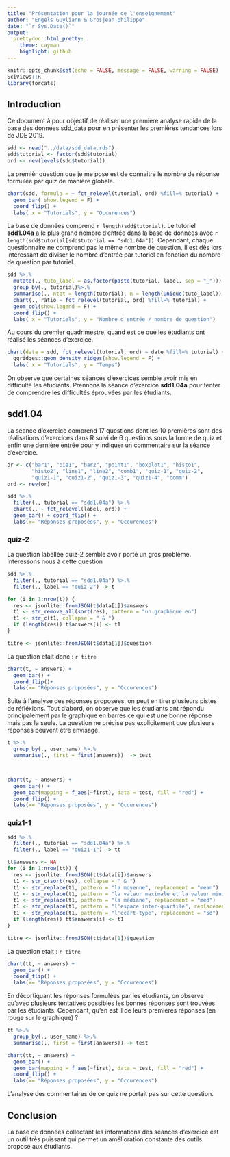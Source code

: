 ```yaml
---
title: "Présentation pour la journée de l'enseignement"
author: "Engels Guyliann & Grosjean philippe"
date: "`r Sys.Date()`"
output:
  prettydoc::html_pretty:
    theme: cayman
    highlight: github
---
```


```r
knitr::opts_chunk$set(echo = FALSE, message = FALSE, warning = FALSE)
SciViews::R
library(forcats)
```

## Introduction

Ce document à pour objectif de réaliser une première analyse rapide  de la base des données sdd_data pour en présenter les premières tendances lors de JDE 2019.

```r
sdd <- read("../data/sdd_data.rds")
sdd$tutorial <- factor(sdd$tutorial)
ord <- rev(levels(sdd$tutorial))
```

La premièr question que je me pose est de connaitre le nombre de réponse formulée par quiz de manière globale.

```r
chart(sdd, formula = ~ fct_relevel(tutorial, ord) %fill=% tutorial) +
  geom_bar( show.legend = F) +
  coord_flip() +
  labs( x = "Tutoriels", y = "Occurences")
```

La base de données comprend `r length(sdd$tutorial)`. Le tutoriel **sdd1.04a** a le plus grand nombre d'entrée dans la base de données avec `r length(sdd$tutorial[sdd$tutorial == "sdd1.04a"])`. Cependant, chaque questionnaire ne comprend pas le même nombre de question. Il est dès lors intéressant de diviser le nombre d'entrée par tutoriel en fonction du nombre de question par tutoriel.

```r
sdd %>.% 
  mutate(., tuto_label = as.factor(paste(tutorial, label, sep = "_"))) %>.%
  group_by(., tutorial)%>.%
  summarise(., ntot = length(tutorial), n = length(unique(tuto_label)), ratio = ntot/n) %>.%
  chart(., ratio ~ fct_relevel(tutorial, ord) %fill=% tutorial) +
  geom_col(show.legend = F) +
  coord_flip() +
  labs( x = "Tutoriels", y = "Nombre d'entrée / nombre de question")
```

Au cours du premier quadrimestre, quand est ce que les étudiants ont réalisé les séances d'exercice.
```r
chart(data = sdd, fct_relevel(tutorial, ord) ~ date %fill=% tutorial) +
  ggridges::geom_density_ridges(show.legend = F) +
  labs( x = "Tutoriels", y = "Temps")
```

On observe que certaines séances d'exercices semble avoir mis en difficulté les étudiants. Prennons la séance d'exercice **sdd1.04a** pour tenter de comprendre les difficultés éprouvées par les étudiants.

## **sdd1.04**

La séance d'exercice comprend 17 questions dont les 10 premières sont des réalisations d'exercices dans R suivi de 6 questions sous la forme de quiz et enfin une dernière entrée pour y indiquer un commentaire sur la séance d'exercice.

```r
or <- c("bar1", "pie1", "bar2", "point1", "boxplot1", "histo1", 
        "histo2", "line1", "line2", "comb1", "quiz-1", "quiz-2", 
        "quiz1-1", "quiz1-2", "quiz1-3", "quiz1-4", "comm")
ord <- rev(or)

sdd %>.%
  filter(., tutorial == "sdd1.04a") %>.%
  chart(., ~ fct_relevel(label, ord)) +
  geom_bar() + coord_flip() +
  labs(x= "Réponses proposées", y = "Occurences")
```

### quiz-2

La question labellée quiz-2 semble avoir porté un gros problème. Intéressons nous à cette question 

```r
sdd %>.%
  filter(., tutorial == "sdd1.04a") %>.%
  filter(., label == "quiz-2") -> t

for (i in 1:nrow(t)) {
  res <- jsonlite::fromJSON(t$data[i])$answers
  t1 <- str_remove_all(sort(res), pattern = "un graphique en")
  t1 <- str_c(t1, collapse = " & ")
  if (length(res)) t$answers[i] <- t1
}

titre <- jsonlite::fromJSON(t$data[1])$question
```

 La question etait donc : `r titre`

```r
chart(t, ~ answers) +
  geom_bar() +
  coord_flip()+
  labs(x= "Réponses proposées", y = "Occurences")
```

Suite à l'analyse des réponses proposées, on peut en tirer plusieurs pistes de réfléxions. Tout d'abord, on observe que les étudiants ont répondu principalement par le graphique en barres ce qui est une bonne réponse mais pas la seule. La question ne précise pas explicitement que plusieurs réponses peuvent être envisagé.

```r
t %>.% 
  group_by(., user_name) %>.%
  summarise(., first = first(answers))  -> test



chart(t, ~ answers) +
  geom_bar() +
  geom_bar(mapping = f_aes(~first), data = test, fill = "red") +
  coord_flip() +
  labs(x= "Réponses proposées", y = "Occurences")
```

### quiz1-1

```r
sdd %>.%
  filter(., tutorial == "sdd1.04a") %>.%
  filter(., label == "quiz1-1") -> tt

tt$answers <- NA
for (i in 1:nrow(tt)) {
  res <- jsonlite::fromJSON(tt$data[i])$answers
  t1 <- str_c(sort(res), collapse = " & ")
  t1 <- str_replace(t1, pattern = "la moyenne", replacement = "mean")
  t1 <- str_replace(t1, pattern = "la valeur maximale et la valeur minimale", replacement = "max-min")
  t1 <- str_replace(t1, pattern = "la médiane", replacement = "med")
  t1 <- str_replace(t1, pattern = "l'espace inter-quartile", replacement = "iqr")
  t1 <- str_replace(t1, pattern = "l'écart-type", replacement = "sd")
  if (length(res)) tt$answers[i] <- t1
}

titre <- jsonlite::fromJSON(tt$data[1])$question
```

La question etait  : `r titre`

```r
chart(tt, ~ answers) +
  geom_bar() +
  coord_flip() +
  labs(x= "Réponses proposées", y = "Occurences")
```

En décortiquant les réponses formulées par les étudiants, on observe qu'avec plusieurs tentatives possibles les bonnes réponses sont trouvées par les étudiants. Cependant, qu'en est il de leurs premières réponses (en rouge sur le graphique) ? 

```r
tt %>.% 
  group_by(., user_name) %>.%
  summarise(., first = first(answers)) -> test 

chart(tt, ~ answers) +
  geom_bar() +
  geom_bar(mapping = f_aes(~first), data = test, fill = "red") +
  coord_flip() +
  labs(x= "Réponses proposées", y = "Occurences")
```

L'analyse des commentaires de ce quiz ne portait pas sur cette question.

## Conclusion 

La base de données collectant les informations des séances d'exercice est un outil très puissant qui permet un amélioration constante des outils proposé aux étudiants.
